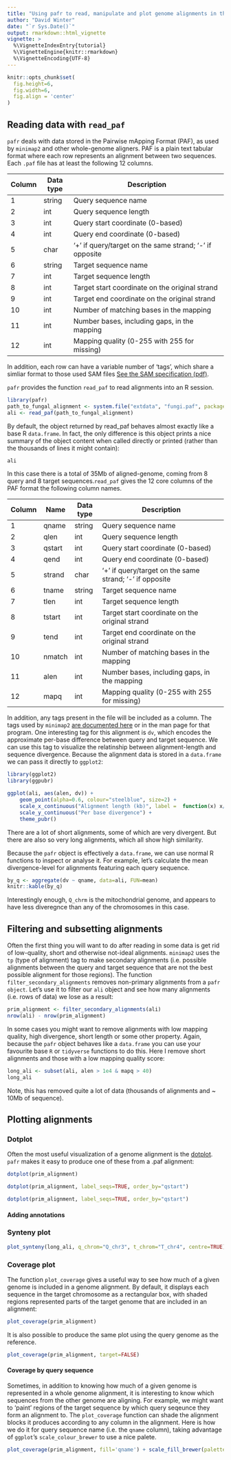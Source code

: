 ```yaml
---
title: "Using pafr to read, manipulate and plot genome alignments in the PAF format"
author: "David Winter"
date: "`r Sys.Date()`"
output: rmarkdown::html_vignette
vignette: >
  %\VignetteIndexEntry{tutorial}
  %\VignetteEngine{knitr::rmarkdown}
  %\VignetteEncoding{UTF-8}
---
```


```r
knitr::opts_chunk$set(
  fig.height=6,
  fig.width=6,
  fig.align = 'center'
)
```




## Reading data with `read_paf`

`pafr` deals with data stored in the Pairwise mApping Format (PAF), as 
used by `minimap2` and other whole-genome aligners. PAF is a plain text
tabular format where each row represents an alignment between two sequences. 
Each `.paf` file has at least the following 12 columns.


| **Column** | **Data type** | **Description**
|--------|-----------|---------------------------------------------------------|
| 1      | string    | Query sequence name                                     |
| 2      | int       | Query sequence length                                   |
| 3      | int       | Query start coordinate (0-based)                        |
| 4      | int       | Query end coordinate (0-based)                          |
| 5      | char      | ‘+’ if query/target on the same strand; ‘-’ if opposite |
| 6      | string    | Target sequence name                                    |
| 7      | int       | Target sequence length                                  |
| 8      | int       | Target start coordinate on the original strand          |
| 9      | int       | Target end coordinate on the original strand            |
| 10     | int       | Number of matching bases in the mapping                 |
| 11     | int       | Number bases, including gaps, in the mapping            |
| 12     | int       | Mapping quality (0-255 with 255 for missing)            |

In addition, each row can have a variable number of 'tags', which share a simliar
format to those used SAM files [See the SAM specification (pdf)](https://samtools.github.io/hts-specs/SAMtags.pdf).

`pafr` provides the function `read_paf` to read alignments into an R session.


```r
library(pafr)
path_to_fungal_alignment <- system.file("extdata", "fungi.paf", package = "pafr")
ali <- read_paf(path_to_fungal_alignment)
```

By default, the object returned by read_paf behaves almost exactly like a base R
`data.frame`. In fact, the only difference is this object prints a nice summary
of the object content when called directly or printed (rather than the thousands
of lines it might contain):


```r
ali
```

In this case there is a total of 35Mb of aligned-genome, coming from 8 query
and 8 target sequences.`read_paf` gives the 12 core columns of the PAF format 
the following column names.


| Column | Name   | Data type | Description                                             |
|--------|--------|-----------|---------------------------------------------------------|
| 1      | qname  | string    | Query sequence name                                     |
| 2      | qlen   | int       | Query sequence length                                   |
| 3      | qstart | int       | Query start coordinate (0-based)                        |
| 4      | qend   | int       | Query end coordinate (0-based)                          |
| 5      | strand | char      | ‘+’ if query/target on the same strand; ‘-’ if opposite |
| 6      | tname  | string    | Target sequence name                                    |
| 7      | tlen   | int       | Target sequence length                                  |
| 8      | tstart | int       | Target start coordinate on the original strand          |
| 9      | tend   | int       | Target end coordinate on the original strand            |
| 10     | nmatch | int       | Number of matching bases in the mapping                 |
| 11     | alen   | int       | Number bases, including gaps, in the mapping            |
| 12     | mapq   | int       | Mapping quality (0-255 with 255 for missing)            |

In addition, any tags present in the file will be included as a column. The tags
used by `minimap2` [are documented
here](https://lh3.github.io/minimap2/minimap2.html) or in the man page for that
program. One interesting tag for this alignment is `dv`, which encodes the
approximate per-base difference between query and target sequence. We can use
this tag to visualize the relatinship between alignment-length and sequence
divergence. Because the alignment data is stored in a `data.frame` we can pass
it directly to `ggplot2`:


```r
library(ggplot2)
library(ggpubr)

ggplot(ali, aes(alen, dv)) + 
    geom_point(alpha=0.6, colour="steelblue", size=2) + 
    scale_x_continuous("Alignment length (kb)", label =  function(x) x/ 1e3) +
    scale_y_continuous("Per base divergence") + 
    theme_pubr()
```

There are a lot of short alignments, some of which are very
divergent. But there are also so very long alignments, which all show high
similarity. 

Because the `pafr` object is effectively a `data.frame`, we can use normal R
functions to inspect or analyse it. For example, let's calculate the mean
divergence-level for alignments featuring each query sequence.

```r
by_q <- aggregate(dv ~ qname, data=ali, FUN=mean)
knitr::kable(by_q)
```

Interestingly enough, `Q_chrm` is the mitochondrial genome, and appears to have
less diveregnce than any of the chromosomes in this case.


## Filtering and subsetting alignments

Often the first thing you will want to do after reading in some data is get rid
of low-quality, short and otherwise not-ideal alignments. `minimap2` uses the 
`tp` (type of alignment) tag to make secondary alignments (i.e. possible
alignments between the query and target sequence that are not the best possible
alignment for those regions). The function `filter_secondary_alignments` removes
non-primary alignments from a `pafr object`. Let's use it to filter our `ali`
object and see how many alignments (i.e. rows of data) we lose as a result:

```r
prim_alignment <- filter_secondary_alignments(ali)
nrow(ali) - nrow(prim_alignment)
```

In some cases you might want to remove alignments with low mapping quality, high
divergence, short length or some other property. Again, because the `pafr`
object behaves like a  `data.frame` you can use your favourite base `R` or
`tidyverse` functions to do this. Here I remove short alignments and those with
a low mapping quality score:


```r
long_ali <- subset(ali, alen > 1e4 & mapq > 40)
long_ali
```

Note, this has removed quite a lot of data (thousands of alignments and ~ 10Mb
of sequence).

## Plotting alignments 

### Dotplot

Often the most useful visualization of a genome alignment is the
[dotplot](https://en.wikipedia.org/wiki/Dot_plot_(bioinformatics)). `pafr` makes
it easy to produce one of these from a .paf alignment: 

```r
dotplot(prim_alignment)
```

```r
dotplot(prim_alignment, label_seqs=TRUE, order_by="qstart")
```


```r
dotplot(prim_alignment, label_seqs=TRUE, order_by="qstart")
```
#### Adding annotations

### Synteny plot


```r
plot_synteny(long_ali, q_chrom="Q_chr3", t_chrom="T_chr4", centre=TRUE)
```

### Coverage plot

The function `plot_coverage` gives a useful way to see how much of a given
genome is included in a genome alignment. By default, it displays each sequence
in the target chromosome as a rectangular box, with shaded regions represented
parts of the target genome that are included in an alignment:

```r
plot_coverage(prim_alignment)   
```

It is also possible to produce the same plot using the query genome as the
reference.


```r
plot_coverage(prim_alignment, target=FALSE)   
```

#### Coverage by query sequence

Sometimes, in addition to knowing how much of a given genome is represented in a
whole genome alignment, it is interesting to know which sequences from the other
genome are aligning. For example, we might want to 'paint' regions of the target
sequence by which query seqeunce they form an alignment to. The `plot_coverage`
function can shade the alignment blocks it produces according to any column in
the alignment. Here is how we do it for query sequence name (i.e. the `qname`
column), taking advantage of `ggplot`'s `scale_colour_brewer` to use a nice
palete.


```r
plot_coverage(prim_alignment, fill='qname') + scale_fill_brewer(palette="Set1")
```
